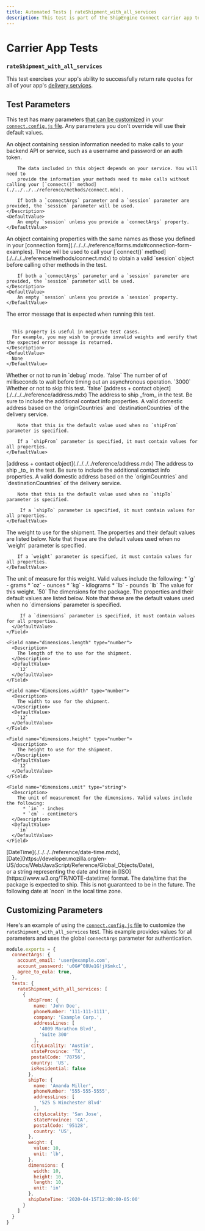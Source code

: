 ```yaml
---
title: Automated Tests | rateShipment_with_all_services
description: This test is part of the ShipEngine Connect carrier app test suite.
---
```



Carrier App Tests
==================================

### `rateShipment_with_all_services`
This test exercises your app's ability to successfully return rate quotes for all of your app's [delivery services](./../../../reference/delivery-service.mdx).



Test Parameters
-------------------------
This test has many parameters [that can be customized](#customizing-parameters) in your [`connect.config.js` file](./../../../testing/config.mdx). Any parameters you don't override will use their default values.

<Reference>

  <Field name="session" type="object">
    <Description>
        An object containing session information needed to make calls to your backend API or service, such as
        a username and password or an auth token.

        The data included in this object depends on your service. You will need to
        provide the information your methods need to make calls without calling your [`connect()` method](./../../../reference/methods/connect.mdx).

        If both a `connectArgs` parameter and a `session` parameter are provided, the `session` parameter will be used.
    </Description>
    <DefaultValue>
        An empty `session` unless you provide a `connectArgs` property.
    </DefaultValue>
  </Field>

  <Field name="connectArgs" type="object">
    <Description>
        An object containing properties with the same names as those you defined in
        your [connection form](./../../../reference/forms.mdx#connection-form-examples). These will be used to call your
        [`connect()` method](./../../../reference/methods/connect.mdx) to obtain a valid `session` object before calling other methods in the test.

        If both a `connectArgs` parameter and a `session` parameter are provided, the `session` parameter will be used.
    </Description>
    <DefaultValue>
        An empty `session` unless you provide a `session` property.
    </DefaultValue>
  </Field>

  <Field name="expectedErrorMessage" type="string">
    <Description>
      The error message that is expected when running this test.
      <br/> <br/>

      This property is useful in negative test cases.
      For example, you may wish to provide invalid weights and verify that the expected error message is returned.
    </Description>
    <DefaultValue>
      None
    </DefaultValue>
  </Field>

  <Field name="debug" type="boolean">
    <Description>
      Whether or not to run in `debug` mode.
    </Description>
    <DefaultValue>
      `false`
    </DefaultValue>
  </Field>

  <Field name="timeout" type="number">
    <Description>
      The number of of milliseconds to wait before timing out an asynchronous operation.
    </Description>
    <DefaultValue>
      `3000`
    </DefaultValue>
  </Field>

  <Field name="skip" type="boolean">
    <Description>
      Whether or not to skip this test.
    </Description>
    <DefaultValue>
      `false`
    </DefaultValue>
  </Field>

  <Field name="shipFrom">
    <Type>
        [address + contact object](./../../../reference/address.mdx)
    </Type>
    <Description>
        The address to ship _from_ in the test. Be sure to include the additional contact info properties.
    </Description>
    <DefaultValue>
        A valid domestic address based on the `originCountries` and `destinationCountries` of the delivery service.

        Note that this is the default value used when no `shipFrom` parameter is specified.

        If a `shipFrom` parameter is specified, it must contain values for all properties.
    </DefaultValue>
  </Field>

  <Field name="shipTo">
    <Type>
        [address + contact object](./../../../reference/address.mdx)
    </Type>
    <Description>
        The address to ship _to_ in the test. Be sure to include the additional contact info properties.
    </Description>
    <DefaultValue>
        A valid domestic address based on the `originCountries` and `destinationCountries` of the delivery service.

        Note that this is the default value used when no `shipTo` parameter is specified.

         If a `shipTo` parameter is specified, it must contain values for all properties.
    </DefaultValue>
  </Field>

  <Field name="weight" type="object">
    <Description>
      The weight to use for the shipment.
    </Description>
    <DefaultValue>
        The properties and their default values are listed below. Note that these are the default values used when no `weight` parameter is specified.

        If a `weight` parameter is specified, it must contain values for all properties.
    </DefaultValue>
  </Field>

  <Field name="weight.unit" type="string">
    <Description>
        The unit of measure for this weight. Valid values include the following:
        * `g` - grams
        * `oz` - ounces
        * `kg` - kilograms
        * `lb` - pounds
    </Description>
    <DefaultValue>
        `lb`
    </DefaultValue>
  </Field>

  <Field name="weight.value" type="number">
    <Description>
      The value for this weight.
    </Description>
    <DefaultValue>
        `50`
    </DefaultValue>
  </Field>

  <Field name="dimensions" type="object">
      <Description>
        The dimensions for the package.
      </Description>
      <DefaultValue>
         The properties and their default values are listed below. Note that these are the default values used when no `dimensions` parameter is specified.

         If a `dimensions` parameter is specified, it must contain values for all properties.
      </DefaultValue>
    </Field>

    <Field name="dimensions.length" type="number">
      <Description>
        The length of the to use for the shipment.
      </Description>
      <DefaultValue>
        `12`
      </DefaultValue>
    </Field>

    <Field name="dimensions.width" type="number">
      <Description>
        The width to use for the shipment.
      </Description>
      <DefaultValue>
        `12`
      </DefaultValue>
    </Field>

    <Field name="dimensions.height" type="number">
      <Description>
        The height to use for the shipment.
      </Description>
      <DefaultValue>
        `12`
      </DefaultValue>
    </Field>

    <Field name="dimensions.unit" type="string">
      <Description>
        The unit of measurement for the dimensions. Valid values include the following:
          * `in` - inches
          * `cm` - centimeters
      </Description>
      <DefaultValue>
        `in`
      </DefaultValue>
    </Field>

  <Field name="shipDateTime">
    <Type>
       [DateTime](./../../../reference/date-time.mdx), <br/>
       [Date](https://developer.mozilla.org/en-US/docs/Web/JavaScript/Reference/Global_Objects/Date), <br/>
       or a string representing the date and time in [ISO](https://www.w3.org/TR/NOTE-datetime) format.
    </Type>
    <Description>
      The date/time that the package is expected to ship. This is not guaranteed to be in the future.
    </Description>
    <DefaultValue>
        The following date at `noon` in the local time zone.
    </DefaultValue>
  </Field>

</Reference>


Customizing Parameters
------------------------------
Here's an example of using the [`connect.config.js` file](./../../../testing/config.mdx) to customize the `rateShipment_with_all_services` test. This example provides values for all parameters and uses the global `connectArgs` parameter for authentication.

```javascript
module.exports = {
  connectArgs: {
    account_email: 'user@example.com',
    account_password: 'u0G#^08Ue1G!jX$mkc1',
    agree_to_eula: true,
  },
  tests: {
    rateShipment_with_all_services: [
      {
        shipFrom: {
          name: 'John Doe',
          phoneNumber: '111-111-1111',
          company: 'Example Corp.',
          addressLines: [
            '4009 Marathon Blvd',
            'Suite 300'
          ],
         cityLocality: 'Austin',
         stateProvince: 'TX',
         postalCode: '78756',
         country: 'US',
         isResidential: false
        },
        shipTo: {
          name: 'Amanda Miller',
          phoneNumber: '555-555-5555',
          addressLines: [
            '525 S Winchester Blvd'
          ],
          cityLocality: 'San Jose',
          stateProvince: 'CA',
          postalCode: '95128',
          country: 'US',
        },
        weight: {
          value: 10,
          unit: 'lb',
        },
        dimensions: {
          width: 10,
          height: 10,
          length: 10,
          unit: 'in'
        },
        shipDateTime: '2020-04-15T12:00:00-05:00'
      }
    ]
  }
}
```
